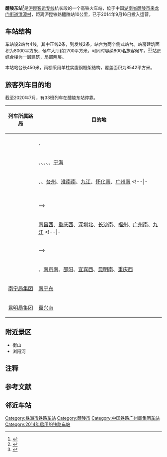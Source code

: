 {{Infobox China railway station
| 车站名称 = 醴陵东站
| 图片 = 
| 图片介绍 = 
| 其他名称 = 醴陵北站
| 车站拼音 = LiLingDong
| 英文名称 = Lilingdong Railway Station
| 车站代码 = 65652
| 电报码 = UKQ
| 拼音码 = LLD
| 车站位置 = [[湖南省|湖南省]][[醴陵市|醴陵市]][[来龙门街道|来龙门街道]][[清潭村|清潭村]]
| 坐标 = {{coord|27|43|7.39|N|113|34|22.00|E|display=inline,title}}
| 归属 = [[广州局集团|广州局集团]][[长沙南站|长沙南站]]
| 线路 = [[沪昆高速铁路|沪昆高速铁路]][[杭长客运专线|杭长段]]
| 车站等级 = [[三等站_(中国大陆)|三等站]]
| 月台数目 = 2
| 站台面 = 
| 股道数目 = 4
| name = 
| address = 
}}

'''醴陵东站'''{{NoteTag|1=规划建设阶段曾称'''醴陵北站'''，而原醴陵东站已更名为[[醴陵南站|醴陵南站]]}}<ref>{{cite news|author=黄进|url=http://hn.rednet.cn/c/2014/07/09/3399226.htm|title=沪昆高铁醴陵协调办已递交申请 醴陵北站更名醴陵东站|publisher=[[株洲日报|株洲日报]]|date=2014-07-09|accessdate=2016-10-03}}</ref>是[[沪昆客运专线|沪昆客运专线]]杭长段的一个高铁火车站，位于中国[[湖南省|湖南省]][[醴陵市|醴陵市]][[来龙门街道|来龙门街道]][[清潭村|清潭村]]，距离沪昆铁路醴陵站10公里，已于2014年9月16日投入运营。

==车站结构==
车站设2站台4线，其中正线2条，到发线2条，站台为两个侧式站台。站房建筑面积为8000平方米，候车大厅约2700平方米，可同时容纳800名旅客候车。<ref>{{Cite web|title=杭长高铁明年通车 株洲醴陵北站已完成40%工程_大湘网_腾讯网|url=https://hn.qq.com/a/20130619/009922.htm|accessdate=2020-06-12|work=hn.qq.com}}</ref><ref>{{Cite web|title=醴陵市政府 - 【重点工程加速度】沪昆高铁醴陵北站可望本月试运行|url=http://www.liling.gov.cn/c1052/20161012/i231433.html|accessdate=2020-06-12|work=www.liling.gov.cn}}</ref>站房综合楼为一层建筑，局部两层。

本站站台长450米，雨棚采用单柱实腹钢框架结构，覆盖面积为8542平方米。

==旅客列车目的地==
截至2020年7月，有33班列车在醴陵东站停靠。
{| class="wikitable sortable" style="font-size: 90%"
!列车所属路局
!目的地
|-
|<center>{{sort|Beijing|[[北京局集团|北京局集团]]}}
|{{站|北京西}}、{{站|南昌西}}
|-
|<center>{{sort|Chengdu|[[成都局集团|成都局集团]]}}
|{{站|贵阳北}}、{{站|南京南}}、{{站|宁波}}、{{站|上海虹桥}}、{{站|温州南}}、[[宁海站|宁海]]
|-
|<center>{{sort|Guangzhou|[[广州铁路（集团）公司|广州局集团]]}}
|{{站|长沙南}}、{{站|上海虹橋}}、[[台州站|台州]]、[[淮南南站|淮南南]]、[[九江站|九江]]、[[怀化南站|怀化南]]、[[广州南站|广州南]]
<!--|-
|<center>{{sort|Harbin|[[哈尔滨铁路局|哈尔滨铁路局]]}}
|{{站|}}
|-
|<center>{{sort|Hohhot|[[呼和浩特铁路局|呼和浩特铁路局]]}}
|{{站|}}
|-
|<center>{{sort|Jinan|[[济南铁路局|济南铁路局]]}}
|{{站|}}
|-
|<center>{{sort|Kunming|[[昆明铁路局|昆明铁路局]]}}
|{{站|}}
|-
|<center>{{sort|Lanzhou|[[兰州铁路局|兰州铁路局]]}}
|{{站|}}-->
|-
|<center>{{sort|Nanchang|[[南昌局集团|南昌局集团]]}}
|[[南昌西站|南昌西]]、[[重庆西站|重庆西]]、[[深圳北站|深圳北]]、[[长沙南站|长沙南]]、[[福州站|福州]]、[[广州南站|广州南]]、[[九江站|九江]]
<!--|-
|<center>{{sort|Nanning|[[南宁铁路局|南宁铁路局]]}}
|{{站|}}
|-
|<center>{{sort|Qingzang|[[青藏铁路公司|青藏铁路公司]]}}
|{{站|}}-->
|-
|<center>{{sort|Shanghai|[[上海局集团|上海局集团]]}}
|{{站|上海虹橋}}、[[南京南站|南京南]]、[[邵阳站|邵阳]]、[[宜宾西站|宜宾西]]、[[昆明南站|昆明南]]、[[重庆西站|重庆西]]
|-
|<center>[[中国铁路南宁局集团|南宁局集团]]
|[[南宁东站|南宁东]]
|-
|<center>[[中国铁路昆明局集团|昆明局集团]]
|[[嘉兴南站|嘉兴南]]
|}

==附近景区==
*衡山
*浏阳河

==注释==
{{NoteFoot}}
 
==参考文献==
{{reflist}}

==邻近车站==
{{start rail box|[[中国铁路|中国铁路]]}}
{{s-inop|[[萍乡北站|萍乡北站]]|{{站|上海虹橋}}方向}}
{{s-line|[[沪昆高速铁路|沪昆高速铁路]]<br />← 29km 醴陵东站 76km →}}
{{s-inop|[[长沙南站|长沙南站]]|{{站|昆明南}}方向}}
{{s-end}}

{{沪昆客运专线}}
{{湖南省铁路}}

[[Category:株洲市铁路车站|Category:株洲市铁路车站]]
[[Category:醴陵市|Category:醴陵市]]
[[Category:中国铁路广州局集团车站|Category:中国铁路广州局集团车站]]
[[Category:2014年启用的铁路车站|Category:2014年启用的铁路车站]]